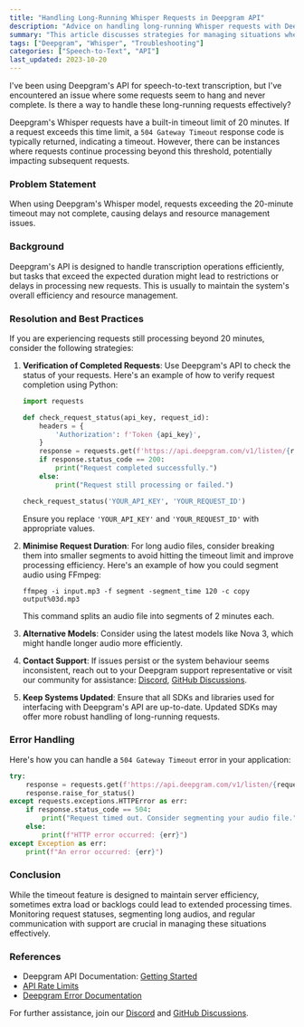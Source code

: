 ```yaml
---
title: "Handling Long-Running Whisper Requests in Deepgram API"
description: "Advice on handling long-running Whisper requests with Deepgram's speech-to-text API."
summary: "This article discusses strategies for managing situations where Deepgram's Whisper speech-to-text requests exceed the 20-minute timeout limit. It provides guidance on verifying request completion, implementing webhooks, and optimising audio file durations."
tags: ["Deepgram", "Whisper", "Troubleshooting"]
categories: ["Speech-to-Text", "API"]
last_updated: 2023-10-20
---
```


<CommunityQuestion>I've been using Deepgram's API for speech-to-text transcription, but I've encountered an issue where some requests seem to hang and never complete. Is there a way to handle these long-running requests effectively?</CommunityQuestion>

Deepgram's Whisper requests have a built-in timeout limit of 20 minutes. If a request exceeds this time limit, a `504 Gateway Timeout` response code is typically returned, indicating a timeout. However, there can be instances where requests continue processing beyond this threshold, potentially impacting subsequent requests.

### Problem Statement
When using Deepgram's Whisper model, requests exceeding the 20-minute timeout may not complete, causing delays and resource management issues.

### Background
Deepgram's API is designed to handle transcription operations efficiently, but tasks that exceed the expected duration might lead to restrictions or delays in processing new requests. This is usually to maintain the system's overall efficiency and resource management.

### Resolution and Best Practices
If you are experiencing requests still processing beyond 20 minutes, consider the following strategies:

1. **Verification of Completed Requests**:
   Use Deepgram's API to check the status of your requests. Here's an example of how to verify request completion using Python:

   ```python
   import requests

   def check_request_status(api_key, request_id):
       headers = {
           'Authorization': f'Token {api_key}',
       }
       response = requests.get(f'https://api.deepgram.com/v1/listen/{request_id}', headers=headers)
       if response.status_code == 200:
           print("Request completed successfully.")
       else:
           print("Request still processing or failed.")
   
   check_request_status('YOUR_API_KEY', 'YOUR_REQUEST_ID')
   ```

   Ensure you replace `'YOUR_API_KEY'` and `'YOUR_REQUEST_ID'` with appropriate values.

2. **Minimise Request Duration**:
   For long audio files, consider breaking them into smaller segments to avoid hitting the timeout limit and improve processing efficiency. Here's an example of how you could segment audio using FFmpeg:

   ```shell
   ffmpeg -i input.mp3 -f segment -segment_time 120 -c copy output%03d.mp3
   ```

   This command splits an audio file into segments of 2 minutes each.

3. **Alternative Models**:
   Consider using the latest models like Nova 3, which might handle longer audio more efficiently.

4. **Contact Support**:
   If issues persist or the system behaviour seems inconsistent, reach out to your Deepgram support representative or visit our community for assistance: [Discord](https://discord.gg/deepgram), [GitHub Discussions](https://github.com/deepgram/deepgram-js/discussions).

5. **Keep Systems Updated**:
   Ensure that all SDKs and libraries used for interfacing with Deepgram's API are up-to-date. Updated SDKs may offer more robust handling of long-running requests.

### Error Handling
Here's how you can handle a `504 Gateway Timeout` error in your application:

```python
try:
    response = requests.get(f'https://api.deepgram.com/v1/listen/{request_id}', headers=headers)
    response.raise_for_status()
except requests.exceptions.HTTPError as err:
    if response.status_code == 504:
        print("Request timed out. Consider segmenting your audio file.")
    else:
        print(f"HTTP error occurred: {err}")
except Exception as err:
    print(f"An error occurred: {err}")
```

### Conclusion
While the timeout feature is designed to maintain server efficiency, sometimes extra load or backlogs could lead to extended processing times. Monitoring request statuses, segmenting long audios, and regular communication with support are crucial in managing these situations effectively.

### References
- Deepgram API Documentation: [Getting Started](/docs/getting-started)
- [API Rate Limits](/reference/api-rate-limits)
- [Deepgram Error Documentation](/reference/errors#504-gateway-timeout)

For further assistance, join our [Discord](https://discord.gg/deepgram) and [GitHub Discussions](https://github.com/deepgram/deepgram-js/discussions).